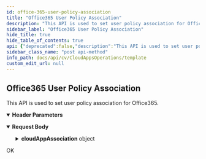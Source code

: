 ```yaml
---
id: office-365-user-policy-association
title: "Office365 User Policy Association"
description: "This API is used to set user policy association for Office365."
sidebar_label: "Office365 User Policy Association"
hide_title: true
hide_table_of_contents: true
api: {"deprecated":false,"description":"This API is used to set user policy association for Office365.\n","operationId":"Office365 User Policy Association","parameters":[{"description":"","in":"header","name":"Authtoken","required":true,"schema":{"example":"{{TOKEN}}","type":"string"}},{"description":"","in":"header","name":"Accept","required":true,"schema":{"example":"application/json","type":"string"}}],"tags":["Cloud Apps Operations"],"requestBody":{"content":{"application/json":{"schema":{"type":"object","properties":{"LaunchAutoDiscovery":{"type":"boolean"},"cloudAppAssociation":{"type":"object","properties":{"accountStatus":{"type":"integer"},"subclientEntity":{"type":"object","properties":{"subclientId":{"type":"integer"},"clientId":{"type":"integer"},"applicationId":{"type":"integer"}}},"cloudAppDiscoverinfo":{"type":"object","properties":{"discoverByType":{"type":"integer"},"groups":{"type":"array","items":{"type":"object","properties":{"name":{"type":"string"}}}}}},"plan":{"type":"object","properties":{"planId":{"type":"integer"}}}}}},"x-examples":{"Example 1":{"LaunchAutoDiscovery":true,"cloudAppAssociation":{"accountStatus":0,"subclientEntity":{"subclientId":1,"clientId":1,"applicationId":134},"cloudAppDiscoverinfo":{"discoverByType":4,"groups":[{"name":"All Users"}]},"plan":{"planId":1}}}}},"examples":{"Add \"All Users\" to OneDrive client":{"value":{"LaunchAutoDiscovery":true,"cloudAppAssociation":{"accountStatus":0,"subclientEntity":{"subclientId":0,"clientId":0,"applicationId":134},"cloudAppDiscoverinfo":{"discoverByType":4,"groups":[{"name":"All Users"}]},"plan":{"planId":0}}}},"Add All teams association":{"value":{"LaunchAutoDiscovery":true,"cloudAppAssociation":{"subclientEntity":{"subclientId":0,"clientId":0,"instanceId":0,"applicationId":134},"cloudAppDiscoverinfo":{"groups":[{"name":"All teams"}],"discoverByType":13},"plan":{"planId":0}}}}}}}},"responses":{"200":{"description":"OK"}},"method":"post","path":"/Office365/CloudApps/SetUserPolicyAssociation","servers":[{"url":"http://{hostname}/webconsole/api","variables":{"hostname":{"default":"localhost","description":"Webconsole"}}}],"jsonRequestBodyExample":{"LaunchAutoDiscovery":true,"cloudAppAssociation":{"accountStatus":0,"subclientEntity":{"subclientId":0,"clientId":0,"applicationId":0},"cloudAppDiscoverinfo":{"discoverByType":0,"groups":[{"name":"string"}]},"plan":{"planId":0}}},"info":{"title":"Template","contact":{},"version":"1.0","description":"Template"},"postman":{"name":"Office365 User Policy Association","description":{"content":"This API is used to set user policy association for Office365.\n","type":"text/plain"},"url":{"path":["Office365","CloudApps","SetUserPolicyAssociation"],"host":["{{baseUrl}}"],"query":[],"variable":[]},"header":[{"disabled":false,"description":{"content":"(Required) ","type":"text/plain"},"key":"Authtoken","value":""},{"key":"Content-Type","value":"application/json"}],"method":"POST","body":{"mode":"raw","raw":"\"\"","options":{"raw":{"language":"json"}}}}}
sidebar_class_name: "post api-method"
info_path: docs/api/cv/CloudAppsOperations/template
custom_edit_url: null
---
```



## Office365 User Policy Association



This API is used to set user policy association for Office365.


<details style={{"marginBottom":"1rem"}} data-collapsed={false} open={true}><summary style={{}}><strong>Header Parameters</strong></summary><div><ul><ParamsItem className={"paramsItem"} param={{"description":"","in":"header","name":"Authtoken","required":true,"schema":{"example":"{{TOKEN}}","type":"string"}}}></ParamsItem><ParamsItem className={"paramsItem"} param={{"description":"","in":"header","name":"Accept","required":true,"schema":{"example":"application/json","type":"string"}}}></ParamsItem></ul></div></details><MimeTabs><TabItem label={"application/json"} value={"application/json-schema"}><details style={{}} data-collapsed={false} open={true}><summary style={{"textAlign":"left"}}><strong>Request Body</strong></summary><div style={{"textAlign":"left","marginLeft":"1rem"}}></div><ul style={{"marginLeft":"1rem"}}><SchemaItem collapsible={false} name={"LaunchAutoDiscovery"} required={false} deprecated={undefined} schemaDescription={undefined} schemaName={"boolean"} qualifierMessage={undefined} defaultValue={undefined}></SchemaItem><SchemaItem collapsible={true} className={"schemaItem"}><details style={{}}><summary style={{}}><strong>cloudAppAssociation</strong><span style={{"opacity":"0.6"}}> object</span></summary><div style={{"marginLeft":"1rem"}}><SchemaItem collapsible={false} name={"accountStatus"} required={false} deprecated={undefined} schemaDescription={undefined} schemaName={"integer"} qualifierMessage={undefined} defaultValue={undefined}></SchemaItem><SchemaItem collapsible={true} className={"schemaItem"}><details style={{}}><summary style={{}}><strong>subclientEntity</strong><span style={{"opacity":"0.6"}}> object</span></summary><div style={{"marginLeft":"1rem"}}><SchemaItem collapsible={false} name={"subclientId"} required={false} deprecated={undefined} schemaDescription={undefined} schemaName={"integer"} qualifierMessage={undefined} defaultValue={undefined}></SchemaItem><SchemaItem collapsible={false} name={"clientId"} required={false} deprecated={undefined} schemaDescription={undefined} schemaName={"integer"} qualifierMessage={undefined} defaultValue={undefined}></SchemaItem><SchemaItem collapsible={false} name={"applicationId"} required={false} deprecated={undefined} schemaDescription={undefined} schemaName={"integer"} qualifierMessage={undefined} defaultValue={undefined}></SchemaItem></div></details></SchemaItem><SchemaItem collapsible={true} className={"schemaItem"}><details style={{}}><summary style={{}}><strong>cloudAppDiscoverinfo</strong><span style={{"opacity":"0.6"}}> object</span></summary><div style={{"marginLeft":"1rem"}}><SchemaItem collapsible={false} name={"discoverByType"} required={false} deprecated={undefined} schemaDescription={undefined} schemaName={"integer"} qualifierMessage={undefined} defaultValue={undefined}></SchemaItem><SchemaItem collapsible={true} className={"schemaItem"}><details style={{}}><summary style={{}}><strong>groups</strong><span style={{"opacity":"0.6"}}> object[]</span></summary><div style={{"marginLeft":"1rem"}}><SchemaItem collapsible={false} name={"name"} required={false} deprecated={undefined} schemaDescription={undefined} schemaName={"string"} qualifierMessage={undefined} defaultValue={undefined}></SchemaItem></div></details></SchemaItem></div></details></SchemaItem><SchemaItem collapsible={true} className={"schemaItem"}><details style={{}}><summary style={{}}><strong>plan</strong><span style={{"opacity":"0.6"}}> object</span></summary><div style={{"marginLeft":"1rem"}}><SchemaItem collapsible={false} name={"planId"} required={false} deprecated={undefined} schemaDescription={undefined} schemaName={"integer"} qualifierMessage={undefined} defaultValue={undefined}></SchemaItem></div></details></SchemaItem></div></details></SchemaItem></ul></details></TabItem></MimeTabs><div><ApiTabs><TabItem label={"200"} value={"200"}><div>

OK

</div><div></div></TabItem></ApiTabs></div>
      